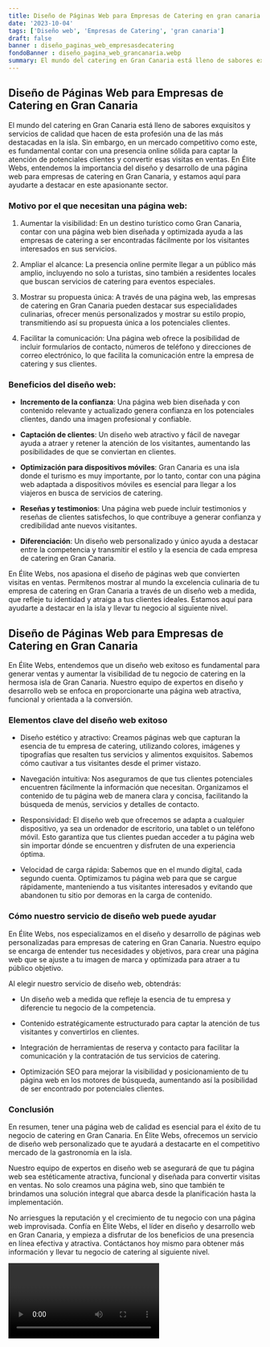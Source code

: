 ```yaml
---
title: Diseño de Páginas Web para Empresas de Catering en gran canaria
date: '2023-10-04'
tags: ['Diseño web', 'Empresas de Catering', 'gran canaria']
draft: false
banner : diseño_paginas_web_empresasdecatering
fondoBanner : diseño_pagina_web_grancanaria.webp
summary: El mundo del catering en Gran Canaria está lleno de sabores exquisitos y servicios de calidad que hacen de esta profesión una de las más destacadas en la isla. Sin embargo, en un mercado competitivo como este, es fundamental contar con una presencia online sólida para captar la atención de potenciales clientes y convertir esas visitas en ventas. En Élite Webs, entendemos la importancia del diseño y desarrollo de una página web para empresas de catering en Gran Canaria, y estamos aquí para ayudarte a destacar en este apasionante sector.
---
```


## Diseño de Páginas Web para Empresas de Catering en Gran Canaria

El mundo del catering en Gran Canaria está lleno de sabores exquisitos y servicios de calidad que hacen de esta profesión una de las más destacadas en la isla. Sin embargo, en un mercado competitivo como este, es fundamental contar con una presencia online sólida para captar la atención de potenciales clientes y convertir esas visitas en ventas. En Élite Webs, entendemos la importancia del diseño y desarrollo de una página web para empresas de catering en Gran Canaria, y estamos aquí para ayudarte a destacar en este apasionante sector.

### Motivo por el que necesitan una página web:

1. Aumentar la visibilidad: En un destino turístico como Gran Canaria, contar con una página web bien diseñada y optimizada ayuda a las empresas de catering a ser encontradas fácilmente por los visitantes interesados en sus servicios.

2. Ampliar el alcance: La presencia online permite llegar a un público más amplio, incluyendo no solo a turistas, sino también a residentes locales que buscan servicios de catering para eventos especiales.

3. Mostrar su propuesta única: A través de una página web, las empresas de catering en Gran Canaria pueden destacar sus especialidades culinarias, ofrecer menús personalizados y mostrar su estilo propio, transmitiendo así su propuesta única a los potenciales clientes.

4. Facilitar la comunicación: Una página web ofrece la posibilidad de incluir formularios de contacto, números de teléfono y direcciones de correo electrónico, lo que facilita la comunicación entre la empresa de catering y sus clientes.

### Beneficios del diseño web:

- **Incremento de la confianza**: Una página web bien diseñada y con contenido relevante y actualizado genera confianza en los potenciales clientes, dando una imagen profesional y confiable.

- **Captación de clientes**: Un diseño web atractivo y fácil de navegar ayuda a atraer y retener la atención de los visitantes, aumentando las posibilidades de que se conviertan en clientes.

- **Optimización para dispositivos móviles**: Gran Canaria es una isla donde el turismo es muy importante, por lo tanto, contar con una página web adaptada a dispositivos móviles es esencial para llegar a los viajeros en busca de servicios de catering.

- **Reseñas y testimonios**: Una página web puede incluir testimonios y reseñas de clientes satisfechos, lo que contribuye a generar confianza y credibilidad ante nuevos visitantes.

- **Diferenciación**: Un diseño web personalizado y único ayuda a destacar entre la competencia y transmitir el estilo y la esencia de cada empresa de catering en Gran Canaria.

En Élite Webs, nos apasiona el diseño de páginas web que convierten visitas en ventas. Permítenos mostrar al mundo la excelencia culinaria de tu empresa de catering en Gran Canaria a través de un diseño web a medida, que refleje tu identidad y atraiga a tus clientes ideales. Estamos aquí para ayudarte a destacar en la isla y llevar tu negocio al siguiente nivel.

<GifSeo />

<Cta />

## Diseño de Páginas Web para Empresas de Catering en Gran Canaria

En Élite Webs, entendemos que un diseño web exitoso es fundamental para generar ventas y aumentar la visibilidad de tu negocio de catering en la hermosa isla de Gran Canaria. Nuestro equipo de expertos en diseño y desarrollo web se enfoca en proporcionarte una página web atractiva, funcional y orientada a la conversión.

### Elementos clave del diseño web exitoso

- Diseño estético y atractivo: Creamos páginas web que capturan la esencia de tu empresa de catering, utilizando colores, imágenes y tipografías que resalten tus servicios y alimentos exquisitos. Sabemos cómo cautivar a tus visitantes desde el primer vistazo.

- Navegación intuitiva: Nos aseguramos de que tus clientes potenciales encuentren fácilmente la información que necesitan. Organizamos el contenido de tu página web de manera clara y concisa, facilitando la búsqueda de menús, servicios y detalles de contacto.

- Responsividad: El diseño web que ofrecemos se adapta a cualquier dispositivo, ya sea un ordenador de escritorio, una tablet o un teléfono móvil. Esto garantiza que tus clientes puedan acceder a tu página web sin importar dónde se encuentren y disfruten de una experiencia óptima.

- Velocidad de carga rápida: Sabemos que en el mundo digital, cada segundo cuenta. Optimizamos tu página web para que se cargue rápidamente, manteniendo a tus visitantes interesados y evitando que abandonen tu sitio por demoras en la carga de contenido.

### Cómo nuestro servicio de diseño web puede ayudar

En Élite Webs, nos especializamos en el diseño y desarrollo de páginas web personalizadas para empresas de catering en Gran Canaria. Nuestro equipo se encarga de entender tus necesidades y objetivos, para crear una página web que se ajuste a tu imagen de marca y optimizada para atraer a tu público objetivo. 

Al elegir nuestro servicio de diseño web, obtendrás:

- Un diseño web a medida que refleje la esencia de tu empresa y diferencie tu negocio de la competencia.

- Contenido estratégicamente estructurado para captar la atención de tus visitantes y convertirlos en clientes.

- Integración de herramientas de reserva y contacto para facilitar la comunicación y la contratación de tus servicios de catering.

- Optimización SEO para mejorar la visibilidad y posicionamiento de tu página web en los motores de búsqueda, aumentando así la posibilidad de ser encontrado por potenciales clientes.

### Conclusión

En resumen, tener una página web de calidad es esencial para el éxito de tu negocio de catering en Gran Canaria. En Élite Webs, ofrecemos un servicio de diseño web personalizado que te ayudará a destacarte en el competitivo mercado de la gastronomía en la isla.

Nuestro equipo de expertos en diseño web se asegurará de que tu página web sea estéticamente atractiva, funcional y diseñada para convertir visitas en ventas. No solo creamos una página web, sino que también te brindamos una solución integral que abarca desde la planificación hasta la implementación.

No arriesgues la reputación y el crecimiento de tu negocio con una página web improvisada. Confía en Élite Webs, el líder en diseño y desarrollo web en Gran Canaria, y empieza a disfrutar de los beneficios de una presencia en línea efectiva y atractiva. Contáctanos hoy mismo para obtener más información y llevar tu negocio de catering al siguiente nivel.

<Video />

<CtaBot job='Empresas de Catering' city='gran canaria'/>

<Gmaps query='gran canaria+españa+maps' />